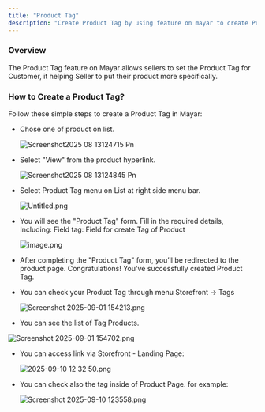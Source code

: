 ```yaml
---
title: "Product Tag"
description: "Create Product Tag by using feature on mayar to create Product Tag for category of Product. With this product tag, it will certainly describe the product the seller is offering more specifically."
---
```


### Overview

The Product Tag feature on Mayar allows sellers to set the Product Tag for Customer, it helping Seller to put their product more specifically.

### How to Create a Product Tag?

Follow these simple steps to create a Product Tag in Mayar:

- Chose one of product on list.

  ![Screenshot2025 08 13124715 Pn](/images/Screenshot2025-08-13124715.png)
- Select "View" from the product hyperlink.

  ![Screenshot2025 08 13124845 Pn](/images/Screenshot2025-08-13124845.png)
- Select Product Tag menu on List at right side menu bar.

  ![Untitled.png](/images/Untitled.png)
- You will see the "Product Tag" form. Fill in the required details, Including: Field tag: Field for create Tag of Product

  ![image.png](/images/image.png)
- After completing the "Product Tag" form, you’ll be redirected to the product page. Congratulations\! You've successfully created Product Tag.
- You can check your Product Tag through menu Storefront -\> Tags

  ![Screenshot 2025-09-01 154213.png](/images/Screenshot2025-09-01154213.png)
- You can see the list of Tag Products.

![Screenshot 2025-09-01 154702.png](/images/Screenshot2025-09-01154702.png)

- You can access link via Storefront - Landing Page:

  ![2025-09-10 12 32 50.png](/images/2025-09-10123250.png)
- You can check also the tag inside of Product Page. for example:

  ![Screenshot 2025-09-10 123558.png](/images/Screenshot2025-09-10123558.png)